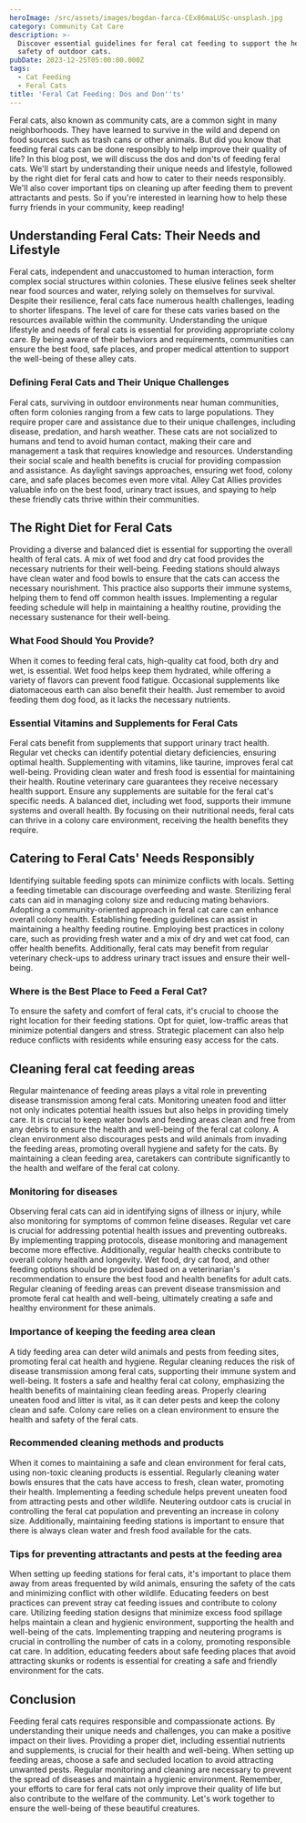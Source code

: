 ```yaml
---
heroImage: /src/assets/images/bogdan-farca-CEx86maLUSc-unsplash.jpg
category: Community Cat Care
description: >-
  Discover essential guidelines for feral cat feeding to support the health and
  safety of outdoor cats. 
pubDate: 2023-12-25T05:00:00.000Z
tags:
  - Cat Feeding
  - Feral Cats
title: 'Feral Cat Feeding: Dos and Don''ts'
---
```


Feral cats, also known as community cats, are a common sight in many neighborhoods. They have learned to survive in the wild and depend on food sources such as trash cans or other animals. But did you know that feeding feral cats can be done responsibly to help improve their quality of life? In this blog post, we will discuss the dos and don'ts of feeding feral cats. We'll start by understanding their unique needs and lifestyle, followed by the right diet for feral cats and how to cater to their needs responsibly. We'll also cover important tips on cleaning up after feeding them to prevent attractants and pests. So if you're interested in learning how to help these furry friends in your community, keep reading!

## Understanding Feral Cats: Their Needs and Lifestyle

Feral cats, independent and unaccustomed to human interaction, form complex social structures within colonies. These elusive felines seek shelter near food sources and water, relying solely on themselves for survival. Despite their resilience, feral cats face numerous health challenges, leading to shorter lifespans. The level of care for these cats varies based on the resources available within the community. Understanding the unique lifestyle and needs of feral cats is essential for providing appropriate colony care. By being aware of their behaviors and requirements, communities can ensure the best food, safe places, and proper medical attention to support the well-being of these alley cats.

### Defining Feral Cats and Their Unique Challenges

Feral cats, surviving in outdoor environments near human communities, often form colonies ranging from a few cats to large populations. They require proper care and assistance due to their unique challenges, including disease, predation, and harsh weather. These cats are not socialized to humans and tend to avoid human contact, making their care and management a task that requires knowledge and resources. Understanding their social scale and health benefits is crucial for providing compassion and assistance. As daylight savings approaches, ensuring wet food, colony care, and safe places becomes even more vital. Alley Cat Allies provides valuable info on the best food, urinary tract issues, and spaying to help these friendly cats thrive within their communities.

## The Right Diet for Feral Cats

Providing a diverse and balanced diet is essential for supporting the overall health of feral cats. A mix of wet food and dry cat food provides the necessary nutrients for their well-being. Feeding stations should always have clean water and food bowls to ensure that the cats can access the necessary nourishment. This practice also supports their immune systems, helping them to fend off common health issues. Implementing a regular feeding schedule will help in maintaining a healthy routine, providing the necessary sustenance for their well-being.

### What Food Should You Provide?

When it comes to feeding feral cats, high-quality cat food, both dry and wet, is essential. Wet food helps keep them hydrated, while offering a variety of flavors can prevent food fatigue. Occasional supplements like diatomaceous earth can also benefit their health. Just remember to avoid feeding them dog food, as it lacks the necessary nutrients.

### Essential Vitamins and Supplements for Feral Cats

Feral cats benefit from supplements that support urinary tract health. Regular vet checks can identify potential dietary deficiencies, ensuring optimal health. Supplementing with vitamins, like taurine, improves feral cat well-being. Providing clean water and fresh food is essential for maintaining their health. Routine veterinary care guarantees they receive necessary health support. Ensure any supplements are suitable for the feral cat's specific needs. A balanced diet, including wet food, supports their immune systems and overall health. By focusing on their nutritional needs, feral cats can thrive in a colony care environment, receiving the health benefits they require.

## Catering to Feral Cats' Needs Responsibly

Identifying suitable feeding spots can minimize conflicts with locals. Setting a feeding timetable can discourage overfeeding and waste. Sterilizing feral cats can aid in managing colony size and reducing mating behaviors. Adopting a community-oriented approach in feral cat care can enhance overall colony health. Establishing feeding guidelines can assist in maintaining a healthy feeding routine. Employing best practices in colony care, such as providing fresh water and a mix of dry and wet cat food, can offer health benefits. Additionally, feral cats may benefit from regular veterinary check-ups to address urinary tract issues and ensure their well-being.

### Where is the Best Place to Feed a Feral Cat?

To ensure the safety and comfort of feral cats, it's crucial to choose the right location for their feeding stations. Opt for quiet, low-traffic areas that minimize potential dangers and stress. Strategic placement can also help reduce conflicts with residents while ensuring easy access for the cats.

## Cleaning feral cat feeding areas

Regular maintenance of feeding areas plays a vital role in preventing disease transmission among feral cats. Monitoring uneaten food and litter not only indicates potential health issues but also helps in providing timely care. It is crucial to keep water bowls and feeding areas clean and free from any debris to ensure the health and well-being of the feral cat colony. A clean environment also discourages pests and wild animals from invading the feeding areas, promoting overall hygiene and safety for the cats. By maintaining a clean feeding area, caretakers can contribute significantly to the health and welfare of the feral cat colony.

### Monitoring for diseases

Observing feral cats can aid in identifying signs of illness or injury, while also monitoring for symptoms of common feline diseases. Regular vet care is crucial for addressing potential health issues and preventing outbreaks. By implementing trapping protocols, disease monitoring and management become more effective. Additionally, regular health checks contribute to overall colony health and longevity. Wet food, dry cat food, and other feeding options should be provided based on a veterinarian's recommendation to ensure the best food and health benefits for adult cats. Regular cleaning of feeding areas can prevent disease transmission and promote feral cat health and well-being, ultimately creating a safe and healthy environment for these animals.

### Importance of keeping the feeding area clean

A tidy feeding area can deter wild animals and pests from feeding sites, promoting feral cat health and hygiene. Regular cleaning reduces the risk of disease transmission among feral cats, supporting their immune system and well-being. It fosters a safe and healthy feral cat colony, emphasizing the health benefits of maintaining clean feeding areas. Properly clearing uneaten food and litter is vital, as it can deter pests and keep the colony clean and safe. Colony care relies on a clean environment to ensure the health and safety of the feral cats.

### Recommended cleaning methods and products

When it comes to maintaining a safe and clean environment for feral cats, using non-toxic cleaning products is essential. Regularly cleaning water bowls ensures that the cats have access to fresh, clean water, promoting their health. Implementing a feeding schedule helps prevent uneaten food from attracting pests and other wildlife. Neutering outdoor cats is crucial in controlling the feral cat population and preventing an increase in colony size. Additionally, maintaining feeding stations is important to ensure that there is always clean water and fresh food available for the cats.

### Tips for preventing attractants and pests at the feeding area

When setting up feeding stations for feral cats, it's important to place them away from areas frequented by wild animals, ensuring the safety of the cats and minimizing conflict with other wildlife. Educating feeders on best practices can prevent stray cat feeding issues and contribute to colony care. Utilizing feeding station designs that minimize excess food spillage helps maintain a clean and hygienic environment, supporting the health and well-being of the cats. Implementing trapping and neutering programs is crucial in controlling the number of cats in a colony, promoting responsible cat care. In addition, educating feeders about safe feeding places that avoid attracting skunks or rodents is essential for creating a safe and friendly environment for the cats.

## Conclusion

Feeding feral cats requires responsible and compassionate actions. By understanding their unique needs and challenges, you can make a positive impact on their lives. Providing a proper diet, including essential nutrients and supplements, is crucial for their health and well-being. When setting up feeding areas, choose a safe and secluded location to avoid attracting unwanted pests. Regular monitoring and cleaning are necessary to prevent the spread of diseases and maintain a hygienic environment. Remember, your efforts to care for feral cats not only improve their quality of life but also contribute to the welfare of the community. Let's work together to ensure the well-being of these beautiful creatures.
